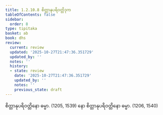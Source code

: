 ```yaml
---
title: 1.2.10.8 စိတ္တာနုပရိဝတ္တိဒုက
tableOfContents: false
sidebar:
  order: 8
type: tipitaka
basket: ab
book: dhs
review:
  current: review
  updated: '2025-10-27T21:47:36.351729'
  updated_by: ''
  notes: ''
  history:
  - state: review
    date: '2025-10-27T21:47:36.351729'
    updated_by: ''
    notes: ''
    previous_state: draft
---
```



<ReviewStatus review={frontmatter.review} showDetails={true} />

<HypothesisAnnotation frontmatter={frontmatter} />

<DynamicBreadcrumb />

<Division number="84" book="dhs" e="ch" v="29" p="12">

<Paragraph number="200" book="dhs">
စိတ္တာနုပရိဝတ္တိနော ဓမ္မာ. (<Emphasis>1205, 1539</Emphasis>)
</Paragraph>

<Paragraph number="201" book="dhs">
နော စိတ္တာနုပရိဝတ္တိနော ဓမ္မာ. (<Emphasis>1206, 1540</Emphasis>)
</Paragraph>
</Division>